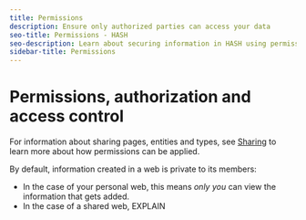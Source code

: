 ```yaml
---
title: Permissions
description: Ensure only authorized parties can access your data
seo-title: Permissions - HASH
seo-description: Learn about securing information in HASH using permissions, and ensure that only those with authorization can access your data
sidebar-title: Permissions
---
```


# Permissions, authorization and access control

For information about sharing pages, entities and types, see [Sharing](https://hash.ai/guide/sharing) to learn more about how permissions can be applied.

By default, information created in a web is private to its members:

- In the case of your personal web, this means _only you_ can view the information that gets added.
- In the case of a shared web, EXPLAIN
